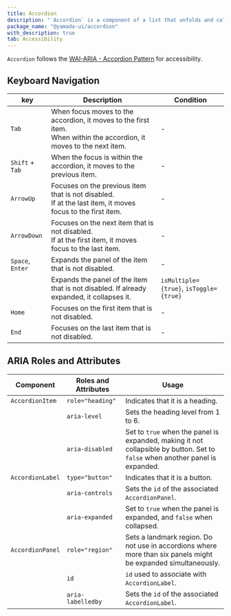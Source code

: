 ```yaml
---
title: Accordion
description: "`Accordion` is a component of a list that unfolds and collapses information."
package_name: "@yamada-ui/accordion"
with_description: true
tab: Accessibility
---
```


`Accordion` follows the [WAI-ARIA - Accordion Pattern](https://www.w3.org/WAI/ARIA/apg/patterns/accordion/) for accessibility.

## Keyboard Navigation

| key              | Description                                                                                                                | Condition                              |
| ---------------- | -------------------------------------------------------------------------------------------------------------------------- | -------------------------------------- |
| `Tab`            | When focus moves to the accordion, it moves to the first item. <br/> When within the accordion, it moves to the next item. | -                                      |
| `Shift` + `Tab`  | When the focus is within the accordion, it moves to the previous item.                                                     | -                                      |
| `ArrowUp`        | Focuses on the previous item that is not disabled. <br/> If at the last item, it moves focus to the first item.            | -                                      |
| `ArrowDown`      | Focuses on the next item that is not disabled. <br/> If at the first item, it moves focus to the last item.                | -                                      |
| `Space`, `Enter` | Expands the panel of the item that is not disabled.                                                                        | -                                      |
|                  | Expands the panel of the item that is not disabled. If already expanded, it collapses it.                                  | `isMultiple={true}`, `isToggle={true}` |
| `Home`           | Focuses on the first item that is not disabled.                                                                            | -                                      |
| `End`            | Focuses on the last item that is not disabled.                                                                             | -                                      |

## ARIA Roles and Attributes

| Component        | Roles and Attributes | Usage                                                                                                                         |
| ---------------- | -------------------- | ----------------------------------------------------------------------------------------------------------------------------- |
| `AccordionItem`  | `role="heading"`     | Indicates that it is a heading.                                                                                               |
|                  | `aria-level`         | Sets the heading level from 1 to 6.                                                                                           |
|                  | `aria-disabled`      | Set to `true` when the panel is expanded, making it not collapsible by button. Set to `false` when another panel is expanded. |
| `AccordionLabel` | `type="button"`      | Indicates that it is a button.                                                                                                |
|                  | `aria-controls`      | Sets the `id` of the associated `AccordionPanel`.                                                                             |
|                  | `aria-expanded`      | Set to `true` when the panel is expanded, and `false` when collapsed.                                                         |
| `AccordionPanel` | `role="region"`      | Sets a landmark region. Do not use in accordions where more than six panels might be expanded simultaneously.                 |
|                  | `id`                 | `id` used to associate with `AccordionLabel`.                                                                                 |
|                  | `aria-labelledby`    | Sets the `id` of the associated `AccordionLabel`.                                                                             |
